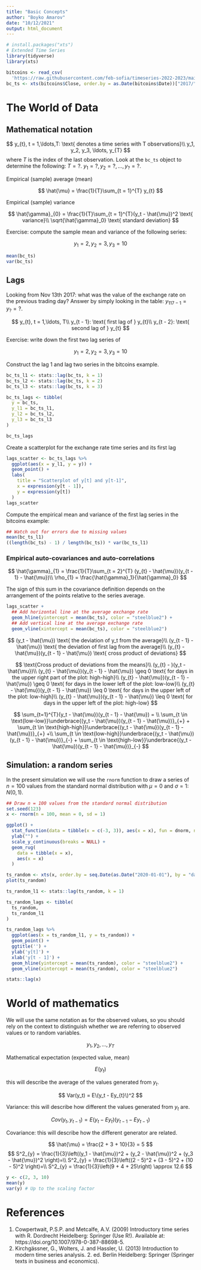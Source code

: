 ```yaml
---
title: "Basic Concepts"
author: "Boyko Amarov"
date: "10/12/2021"
output: html_document
---
```


```r
# install.packages("xts")
# Extended Time Series
library(tidyverse)
library(xts)

bitcoins <- read_csv(
  'https://raw.githubusercontent.com/feb-sofia/timeseries-2022-2023/main/data/bitcoins.csv')
bc_ts <- xts(bitcoins$Close, order.by = as.Date(bitcoins$Date))["2017/"]
```

# The World of Data

## Mathematical notation

$$
y_{t}, t = 1,\ldots,T: \text{ denotes a time series with T observations}\\
y_1, y_2, y_3, \ldots, y_{T}
$$
where $T$ is the index of the last observation. Look at the `bc_ts` object to determine the following:  $T = ?$. $y_1 = ?, y_2 = ?, \ldots, y_{?} = ?$.


Empirical (sample) average (mean)

$$
\hat{\mu} = \frac{1}{T}\sum_{t = 1}^{T} y_{t}
$$

Empirical (sample) variance

$$
\hat{\gamma}_{0} = \frac{1}{T}\sum_{t = 1}^{T}(y_t - \hat{\mu})^2 \text{ variance}\\
\sqrt{\hat{\gamma}_0} \text{ standard deviation}
$$

Exercise: compute the sample mean and variance of the following series:

$$
y_1 = 2, y_2 = 3, y_3 = 10
$$


```r
mean(bc_ts)
var(bc_ts)
```

## Lags

Looking from Nov 13th 2017: what was the value of the exchange rate on the previous trading day? Answer
by simply looking in the table: $y_{117 - 1} = y_{?} = ?$.

$$
y_{t}, t = 1,\ldots, T\\
y_{t - 1}: \text{ first lag of } y_{t}\\
y_{t - 2}: \text{ second lag of } y_{t}
$$

Exercise: write down the first two lag series of

$$
y_1 = 2, y_2 = 3, y_3 = 10
$$

Construct the lag 1 and lag two series in the bitcoins example.

```r
bc_ts_l1 <- stats::lag(bc_ts, k = 1)
bc_ts_l2 <- stats::lag(bc_ts, k = 2)
bc_ts_l3 <- stats::lag(bc_ts, k = 3)

bc_ts_lags <- tibble(
  y = bc_ts,
  y_l1 = bc_ts_l1,
  y_l2 = bc_ts_l2,
  y_l3 = bc_ts_l3
)

bc_ts_lags
```

Create a scatterplot for the exchange rate time series and its first lag

```r
lags_scatter <- bc_ts_lags %>%
  ggplot(aes(x = y_l1, y = y)) +
  geom_point() +
  labs(
    title = "Scatterplot of y[t] and y[t-1]",
    x = expression(y[t - 1]),
    y = expression(y[t])
  )
lags_scatter
```

Compute the empirical mean and variance of the first lag series in the bitcoins example:

```r
## Watch out for errors due to missing values
mean(bc_ts_l1)
((length(bc_ts) - 1) / length(bc_ts)) * var(bc_ts_l1)
```

### Empirical auto-covariances and auto-correlations

$$
\hat{\gamma}_{1} = \frac{1}{T}\sum_{t = 2}^{T} (y_{t} - \hat{\mu})(y_{t - 1} - \hat{\mu})\\
\rho_{1} = \frac{\hat{\gamma}_1}{\hat{\gamma}_0}
$$

The sign of this sum in the covariance definition depends on the arrangement of the points relative to the
series average.

```r
lags_scatter +
  ## Add horizontal line at the average exchange rate
  geom_hline(yintercept = mean(bc_ts), color = "steelblue2") +
  ## Add vertical line at the average exchange rate
  geom_vline(xintercept = mean(bc_ts), color = "steelblue2")
```

$$
(y_t - \hat{\mu}) \text{ the deviation of y_t from the average}\\
(y_{t - 1} - \hat{\mu}) \text{ the deviation of first lag from the average}\\
(y_{t} - \hat{\mu})(y_{t - 1} - \hat{\mu}) \text{ cross product of deviations}
$$

$$
\text{Cross product of deviations from the means}\\
(y_{t} - )(y_t - \hat{\mu})\\
(y_{t} - \hat{\mu})(y_{t - 1} - \hat{\mu}) \geq 0 \text{ for days in the upper right part of the plot: high-high}\\
(y_{t} - \hat{\mu})(y_{t - 1} - \hat{\mu}) \geq 0 \text{ for days in the lower left of the plot: low-low}\\
(y_{t} - \hat{\mu})(y_{t - 1} - \hat{\mu}) \leq 0 \text{ for days in the upper left of the plot: low-high}\\
(y_{t} - \hat{\mu})(y_{t - 1} - \hat{\mu}) \leq 0 \text{ for days in the upper left of the plot: high-low}
$$

$$
\sum_{t=1}^{T}(y_t - \hat{\mu})(y_{t - 1} - \hat{\mu}) = \\
\sum_{t \in \text{low-low}}\underbrace{(y_t - \hat{\mu})(y_{t - 1} - \hat{\mu})}_{+} +
\sum_{t \in \text{high-high}}\underbrace{(y_t - \hat{\mu})(y_{t - 1} - \hat{\mu})}_{+} +\\
\sum_{t \in \text{low-high}}\underbrace{(y_t - \hat{\mu})(y_{t - 1} - \hat{\mu})}_{-} +
\sum_{t \in \text{high-low}}\underbrace{(y_t - \hat{\mu})(y_{t - 1} - \hat{\mu})}_{-}
$$

## Simulation: a random series

In the present simulation we will use the `rnorm` function to draw a series of $n = 100$ values from the standard normal distribution
with $\mu = 0$ and $\sigma = 1$: $N(0, 1)$.

```r
## Draw n = 100 values from the standard normal distribution
set.seed(123)
x <- rnorm(n = 100, mean = 0, sd = 1)

ggplot() +
  stat_function(data = tibble(x = c(-3, 3)), aes(x = x), fun = dnorm, n = 101, args = list(mean = 0, sd = 1)) +
  ylab("") +
  scale_y_continuous(breaks = NULL) +
  geom_rug(
    data = tibble(x = x),
    aes(x = x)
  )
```

```r
ts_random <- xts(x, order.by = seq.Date(as.Date("2020-01-01"), by = "day", length.out = length(x)))
plot(ts_random)
```


```r
ts_random_l1 <- stats::lag(ts_random, k = 1)

ts_random_lags <- tibble(
  ts_random,
  ts_random_l1
)

ts_random_lags %>%
  ggplot(aes(x = ts_random_l1, y = ts_random)) +
  geom_point() +
  ggtitle('') +
  ylab('y[t]') +
  xlab('y[t - 1]') +
  geom_hline(yintercept = mean(ts_random), color = "steelblue2") +
  geom_vline(xintercept = mean(ts_random), color = "steelblue2")
```

```r
stats::lag(x)
```

# World of mathematics

We will use the same notation as for the observed values, so you should rely on the context to
distinguish whether we are referring to observed values or to random variables.

$$
y_1, y_2, \ldots, y_T
$$

Mathematical expectation (expected value, mean)

$$
E(y_t)
$$

this will describe the average of the values generated from $y_t$.

$$
Var(y_t) = E\(y_t - Ey_{t}\)^2
$$

Variance: this will describe how different the values generated from $y_t$ are.

$$
Cov(y_t, y_{t - 1}) = E(y_{t} - Ey_{t})(y_{t - 1} - Ey_{t - 1})
$$

Covariance: this will describe how the different generator are related.


$$
\hat{\mu} = \frac{2 + 3 + 10}{3} = 5
$$
$$
S^2_{y} = \frac{1}{3}\left((y_1 - \hat{\mu})^2 + (y_2 - \hat{\mu})^2 + (y_3 - \hat{\mu})^2 \right)=\\
S^2_{y} = \frac{1}{3}\left((2 - 5)^2 + (3 - 5)^2 + (10 - 5)^2 \right)=\\
S^2_{y} = \frac{1}{3}\left(9 + 4 + 25\right) \approx 12.6
$$

```r
y <- c(2, 3, 10)
mean(y)
var(y) # Up to the scaling factor
```

# References

1. Cowpertwait, P.S.P. and Metcalfe, A.V. (2009) Introductory time series with R. Dordrecht Heidelberg: Springer (Use R!). Available at: https://doi.org/10.1007/978-0-387-88698-5.
2. Kirchgässner, G., Wolters, J. and Hassler, U. (2013) Introduction to modern time series analysis. 2. ed. Berlin Heidelberg: Springer (Springer texts in business and economics).
